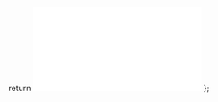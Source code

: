   return <iframe 
        className="form"
        src={src}
        width={width}
        height={height}
        frameborder="0"
        allowfullscreen>
    </iframe>
};